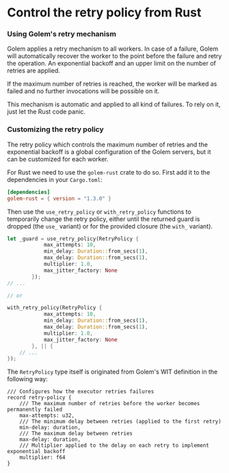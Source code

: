 # Control the retry policy from Rust

### Using Golem's retry mechanism

Golem applies a retry mechanism to all workers. In case of a failure, Golem will automatically recover the worker to the point before the failure and retry the operation. An exponential backoff and an upper limit on the number of retries are applied.

If the maximum number of retries is reached, the worker will be marked as failed and no further invocations will be possible on it.

This mechanism is automatic and applied to all kind of failures. To rely on it, just let the Rust code panic.

### Customizing the retry policy

The retry policy which controls the maximum number of retries and the exponential backoff is a global configuration of the Golem servers, but it can be customized for each worker.

For Rust we need to use the `golem-rust` crate to do so.
First add it to the dependencies in your `Cargo.toml`:

```toml
[dependencies]
golem-rust = { version = "1.3.0" }
```

Then use the `use_retry_policy` or `with_retry_policy` functions to temporarily change the retry policy, either until the returned guard is dropped (the `use_` variant) or for the provided closure (the `with_` variant).

```rust
let _guard = use_retry_policy(RetryPolicy {
            max_attempts: 10,
            min_delay: Duration::from_secs(1),
            max_delay: Duration::from_secs(1),
            multiplier: 1.0,
            max_jitter_factory: None
        });
// ...

// or

with_retry_policy(RetryPolicy {
            max_attempts: 10,
            min_delay: Duration::from_secs(1),
            max_delay: Duration::from_secs(1),
            multiplier: 1.0,
            max_jitter_factory: None
        }, || {
    // ...
});
```

The `RetryPolicy` type itself is originated from Golem's WIT definition in the following way:

```wit
/// Configures how the executor retries failures
record retry-policy {
    /// The maximum number of retries before the worker becomes permanently failed
    max-attempts: u32,
    /// The minimum delay between retries (applied to the first retry)
    min-delay: duration,
    /// The maximum delay between retries
    max-delay: duration,
    /// Multiplier applied to the delay on each retry to implement exponential backoff
    multiplier: f64
}
```

